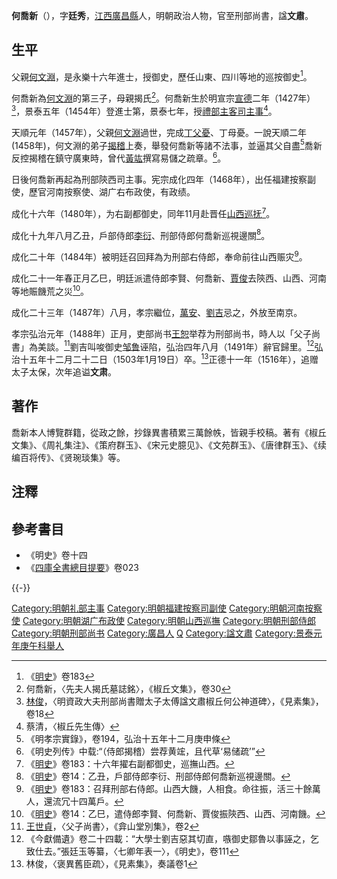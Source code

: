 {{明清人物信息框
| 姓名 = 何喬新
| 原名 =
| 圖片名稱= 
| 圖片大小 = 230px
| 圖片說明 = 
| 最高職務 = 資政大夫刑部尚書贈太子太傅
| 國家 = 大明
| 籍貫 = [[江西|江西]][[廣昌縣|廣昌縣]]
| 族裔 = 漢族
| 旗籍 = 
| 字號 = 字'''廷秀'''
| 諡號 = 文肅
| 出生日期 = 宣德二年（1427年）
| 出生地點 = [[江西|江西]][[廣昌縣|廣昌縣]]
| 逝世日期 = 弘治十五年（1502年）
| 逝世地點 = [[江西|江西]][[廣昌縣|廣昌縣]]
| 墓葬 =
| 配偶 =
| 親屬 = （父）[[何文淵|何文淵]]
| 出身 = 
*景泰五年甲戌科進士出身
| 經歷 = 
| 著作 =
*《椒丘文集》
*《周禮集注》
*《策府群玉》
*《宋元史臆見》
*《文苑群玉》
*《唐律群玉》
*《續編百將傳》
*《賢琬琰集》
}}

'''何喬新'''（{{bd|1427年||1502年|catIdx=H何}}），字'''廷秀'''，[[江西|江西]][[廣昌縣|廣昌縣]]人，明朝政治人物，官至刑部尚書，諡'''文肅'''。

== 生平 ==
父親[[何文淵|何文淵]]，是永樂十六年進士，授御史，歷任山東、四川等地的巡按御史<ref>《[[s:明史/卷183|明史]]》卷183</ref>。

何喬新為[[何文淵|何文淵]]的第三子，母親揭氏<ref>何喬新，〈先夫人揭氏墓誌銘〉，《椒丘文集》，卷30</ref>。何喬新生於明宣宗[[宣德|宣德]]二年（1427年）<ref>[[林俊|林俊]]，〈明資政大夫刑部尚書贈太子太傅諡文肅椒丘何公神道碑〉，《見素集》，卷18</ref>，景泰五年（1454年）登進士第，景泰七年，授[[禮部|禮部]][[主客司|主客司]][[主事|主事]]<ref>蔡清，〈椒丘先生傳〉</ref>。

天順元年（1457年），父親[[何文淵|何文淵]]過世，完成[[丁父憂|丁父憂]]、丁母憂。一說天順二年(1458年)，何文淵的弟子[[揭稽|揭稽]]上奏，舉發何喬新等諸不法事，並逼其父自盡<ref>《明孝宗實錄》，卷194，弘治十五年十二月庚申條</ref>喬新反控揭稽在鎮守廣東時，曾代[[黃竑|黃竑]]撰寫易儲之疏章。<ref>《明史列传》中载:“（侍郎揭稽）尝荐黄竤，且代草‘易储疏’”</ref>。

日後何喬新再起為刑部陝西司主事。宪宗成化四年（1468年），出任福建按察副使，歷官河南按察使、湖广右布政使，有政绩。

成化十六年（1480年），为右副都御史，同年11月赴晋任[[山西巡抚|山西巡抚]]<ref>《[[s:明史/卷183|明史]]》卷183：十六年擢右副都御史，巡撫山西。</ref>。

成化十九年八月乙丑，戶部侍郎[[李衍|李衍]]、刑部侍郎何喬新巡視邊關<ref>《[[s:明史/卷14|明史]]》卷14：乙丑，戶部侍郎李衍、刑部侍郎何喬新巡視邊關。</ref>。

成化二十年（1484年）被明廷召回拜為为刑部右侍郎，奉命前往山西赈灾<ref>《[[s:明史/卷183|明史]]》卷183：召拜刑部右侍郎。山西大饑，人相食。命往振，活三十餘萬人，還流冗十四萬戶。</ref>。

成化二十一年春正月乙巳，明廷派遣侍郎李賢、何喬新、[[賈俊_(明朝)|賈俊]]去陝西、山西、河南等地賑饑荒之災<ref>《[[s:明史/卷14|明史]]》卷14：乙巳，遣侍郎李賢、何喬新、賈俊振陝西、山西、河南饑。</ref>。

成化二十三年（1487年）八月，孝宗繼位，[[萬安|萬安]]、[[劉吉|劉吉]]忌之，外放至南京。

孝宗弘治元年（1488年）正月，吏部尚书[[王恕|王恕]]举荐为刑部尚书，時人以「父子尚書」為美談。<ref>[[王世貞|王世貞]]，〈父子尚書〉，《弇山堂別集》，卷2</ref>劉吉叫唆御史[[邹鲁|邹鲁]]诬陷，弘治四年八月（1491年）辭官歸里。<ref>《今獻備遺》卷二十四載：“大學士劉吉惡其切直，嗾御史鄒魯以事誣之，乞致仕去。”張廷玉等纂，〈七卿年表一〉，《明史》，卷111</ref>弘治十五年十二月二十二日（1503年1月19日）卒。<ref>林俊，〈褒異舊臣疏〉，《見素集》，奏議卷1</ref>正德十一年（1516年），追赠太子太保，次年追谥'''文肃'''。

==著作==
喬新本人博覽群籍，從政之餘，抄錄異書積累三萬餘帙，皆親手校稿。著有《椒丘文集》、《周礼集注》、《策府群玉》、《宋元史臆见》、《文苑群玉》、《唐律群玉》、《续编百将传》、《贤琬琰集》等。

== 注釋 ==
{{reflist|2}}

==參考書目==
* 《明史》卷十四
* 《[[s:四庫全書總目提要/卷023|四庫全書總目提要]]》卷023

{{-}}
{{並稱|何彭|[[何喬新|何喬新]] - [[彭韶|彭　韶]]}}
{{start box}}
{{s-off}}
{{succession box|[[秦紘|秦紘]]|[[邊鏞|邊鏞]]|[[山西巡撫|山西巡撫]]|<small>成化十六年十一月壬辰  - 成化十八年九月乙丑<br />（1479年－1481年）</small>}}
{{end box}}
{{景泰二年辛未科會試副榜}}
{{景泰五年甲戌科殿試金榜}}
{{规范控制}}
{{DEFAULTSORT:He何}}
[[Category:明朝礼部主事|Category:明朝礼部主事]]
[[Category:明朝福建按察司副使|Category:明朝福建按察司副使]]
[[Category:明朝河南按察使|Category:明朝河南按察使]]
[[Category:明朝湖广布政使|Category:明朝湖广布政使]]
[[Category:明朝山西巡撫|Category:明朝山西巡撫]]
[[Category:明朝刑部侍郎|Category:明朝刑部侍郎]]
[[Category:明朝刑部尚书|Category:明朝刑部尚书]]
[[Category:廣昌人|Category:廣昌人]]
[[Category:何姓|Q]]
[[Category:諡文肅|Category:諡文肅]]
[[Category:景泰元年庚午科舉人|Category:景泰元年庚午科舉人]]
